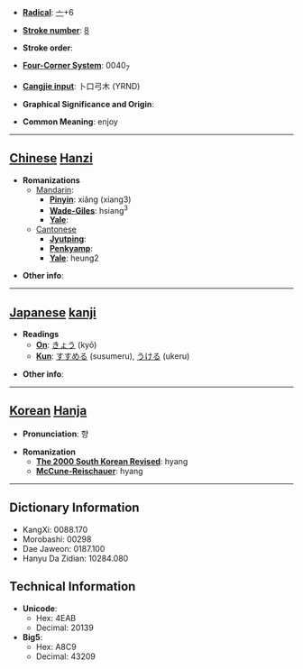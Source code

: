 * '''[[Wiktionary:Chinese radical index| Radical]]''': [[Wiktionary:Chinese radical index 亠|亠]]+6

* '''[[Wiktionary:Chinese total strokes index|Stroke number]]''': [[Wiktionary:Chinese total strokes index 8|8]]

* '''Stroke order''': 

* '''[[Wiktionary:Chinese four corner index|Four-Corner System]]''': 0040<sub>7</sub>

* '''[[Wiktionary:Chinese Cangjie index|Cangjie input]]''': 卜口弓木 (YRND)

* '''Graphical Significance and Origin''': 

* '''Common Meaning''': enjoy

----

== [[Chinese]] [[Hanzi]] ==

* '''Romanizations'''
** [[Mandarin]]:
*** '''[[Pinyin]]''': xiǎng (xiang3)
*** '''[[Wade-Giles]]''': hsiang<sup>3</sup>
*** '''[[Yale]]''': 
**[[Cantonese]]
***'''[[Jyutping]]''':
***'''[[Penkyamp]]''': 
***'''[[Yale]]''': heung2

* '''Other info''': 

----

== [[Japanese]] [[kanji]] ==

* '''Readings'''
** '''[[On]]''': [[きょう]] (kyō)
** '''[[Kun]]''': [[すすめる]] (susumeru), [[うける]] (ukeru)

* '''Other info''':  

----

== [[Korean]] [[Hanja]] ==

* '''Pronunciation''': 향

* '''Romanization'''
** '''[[The 2000 South Korean Revised Romanization|The 2000 South Korean Revised]]''': hyang
** '''[[McCune-Reischauer]]''': hyang

----

== Dictionary Information ==

* KangXi: 0088.170
* Morobashi: 00298
* Dae Jaweon: 0187.100
* Hanyu Da Zidian: 10284.080

== Technical Information ==

* '''Unicode''':
** Hex: 4EAB
** Decimal: 20139
* '''Big5''':
** Hex: A8C9
** Decimal: 43209